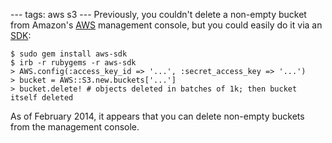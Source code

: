 ---
tags: aws s3
---
Previously, you couldn't delete a non-empty bucket from Amazon's [[AWS]] management console, but you could easily do it via an [[SDK]]:

<pre lang="shell">$ sudo gem install aws-sdk
$ irb -r rubygems -r aws-sdk
> AWS.config(:access_key_id => '...', :secret_access_key => '...')
> bucket = AWS::S3.new.buckets['...']
> bucket.delete! # objects deleted in batches of 1k; then bucket itself deleted</pre>

As of February 2014, it appears that you can delete non-empty buckets from the management console.
